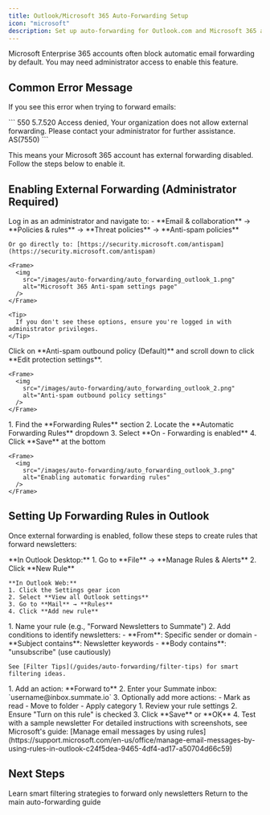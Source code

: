 ```yaml
---
title: Outlook/Microsoft 365 Auto-Forwarding Setup
icon: "microsoft"
description: Set up auto-forwarding for Outlook.com and Microsoft 365 accounts
---
```


<Note>
Microsoft Enterprise 365 accounts often block automatic email forwarding by default. You may need administrator access to enable this feature.
</Note>

## Common Error Message

If you see this error when trying to forward emails:

<Warning>
```
550 5.7.520 Access denied, Your organization does not allow external forwarding.
Please contact your administrator for further assistance. AS(7550)
```

This means your Microsoft 365 account has external forwarding disabled. Follow the steps below to enable it.
</Warning>

## Enabling External Forwarding (Administrator Required)

<Steps>
  <Step title="Access Microsoft 365 Defender">
    Log in as an administrator and navigate to:
    - **Email & collaboration** → **Policies & rules** → **Threat policies** → **Anti-spam policies**

    Or go directly to: [https://security.microsoft.com/antispam](https://security.microsoft.com/antispam)

    <Frame>
      <img
        src="/images/auto-forwarding/auto_forwarding_outlook_1.png"
        alt="Microsoft 365 Anti-spam settings page"
      />
    </Frame>

    <Tip>
      If you don't see these options, ensure you're logged in with administrator privileges.
    </Tip>
  </Step>

  <Step title="Edit Anti-spam Outbound Policy">
    Click on **Anti-spam outbound policy (Default)** and scroll down to click **Edit protection settings**.

    <Frame>
      <img
        src="/images/auto-forwarding/auto_forwarding_outlook_2.png"
        alt="Anti-spam outbound policy settings"
      />
    </Frame>
  </Step>

  <Step title="Enable Forwarding Rules">
    1. Find the **Forwarding Rules** section
    2. Locate the **Automatic Forwarding Rules** dropdown
    3. Select **On - Forwarding is enabled**
    4. Click **Save** at the bottom

    <Frame>
      <img
        src="/images/auto-forwarding/auto_forwarding_outlook_3.png"
        alt="Enabling automatic forwarding rules"
      />
    </Frame>
  </Step>
</Steps>

## Setting Up Forwarding Rules in Outlook

Once external forwarding is enabled, follow these steps to create rules that forward newsletters:

<Steps>
  <Step title="Open Rules Settings">
    **In Outlook Desktop:**
    1. Go to **File** → **Manage Rules & Alerts**
    2. Click **New Rule**

    **In Outlook Web:**
    1. Click the Settings gear icon
    2. Select **View all Outlook settings**
    3. Go to **Mail** → **Rules**
    4. Click **Add new rule**
  </Step>

  <Step title="Create a Forwarding Rule">
    1. Name your rule (e.g., "Forward Newsletters to Summate")
    2. Add conditions to identify newsletters:
       - **From**: Specific sender or domain
       - **Subject contains**: Newsletter keywords
       - **Body contains**: "unsubscribe" (use cautiously)

    See [Filter Tips](/guides/auto-forwarding/filter-tips) for smart filtering ideas.
  </Step>

  <Step title="Set the Forward Action">
    1. Add an action: **Forward to**
    2. Enter your Summate inbox: `username@inbox.summate.io`
    3. Optionally add more actions:
       - Mark as read
       - Move to folder
       - Apply category
  </Step>

  <Step title="Review and Enable">
    1. Review your rule settings
    2. Ensure "Turn on this rule" is checked
    3. Click **Save** or **OK**
    4. Test with a sample newsletter
  </Step>
</Steps>

<Info>
For detailed instructions with screenshots, see Microsoft's guide: [Manage email messages by using rules](https://support.microsoft.com/en-us/office/manage-email-messages-by-using-rules-in-outlook-c24f5dea-9465-4df4-ad17-a50704d66c59)
</Info>

## Next Steps

<CardGroup cols={2}>
  <Card title="Filter Tips" icon="filter" href="/guides/auto-forwarding/filter-tips">
    Learn smart filtering strategies to forward only newsletters
  </Card>

  <Card title="Back to Overview" icon="arrow-left" href="/guides/auto-forwarding/overview">
    Return to the main auto-forwarding guide
  </Card>
</CardGroup>
